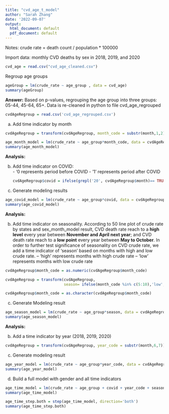 ```yaml
---
title: "cvd_age_t_model"
author: "Sarah Zhang"
date: '2022-09-07'
output:
  html_document: default
  pdf_document: default
---
```


Notes: crude rate = death count / population * 100000

Import data: monthly CVD deaths by sex in 2018, 2019, and 2020 
```r
cvd_age = read.csv("cvd_age_cleaned.csv")
```

Regroup age groups 
```r
ageGroup = lm(crude_rate ~ age_group , data = cvd_age)
summary(ageGroup)
```
**Answer:** Based on p-values, regrouping the age group into three groups: 05-44, 45-64, 65+. Data is re-cleaned in python to file cvd_age_regrouped


```r
cvdAgeRegroup = read.csv('cvd_age_regrouped.csv')
```

a. Add time indicator by month
```r
cvdAgeRegroup = transform(cvdAgeRegroup, month_code = substr(month,1,2))
```

```r
age_month_model = lm(crude_rate ~ age_group*month_code, data = cvdAgeRegroup)
summary(age_month_model)
```

**Analysis: **

b. Add time indicator on COVID:  
        - '0 represents period before COVID
        - '1' represents period after COVID
```r
cvdAgeRegroup$covid = ifelse(grepl('20', cvdAgeRegroup$month)== TRUE, 1, 0)
```

c. Generate modeling results
```r
age_covid_model = lm(crude_rate ~ age_group*covid, data = cvdAgeRegroup)
summary(age_covid_model)
```
**Analysis:**


b. Add time indicator on seasonality.
According to 50 line plot of crude rate by states and sex_month_model result, CVD death rate reach to a **high level** every year between **November and April next year**; and CVD death rate reach to a **low point** every year between **May to October**. In order to further test significance of seasonality on CVD crude rate, we add a time indicator of 'season' based on months with high and low crude rate. 
  -- 'high' represents months with high crude rate 
  -- 'low' represents months with low crude rate 
```r
cvdAgeRegroup$month_code = as.numeric(cvdAgeRegroup$month_code)
```
  
```r
cvdAgeRegroup = transform(cvdAgeRegroup, 
                          season= ifelse(month_code %in% c(5:10),'low', 'high'))
```
  
```r
cvdAgeRegroup$month_code = as.character(cvdAgeRegroup$month_code)
```

c. Generate Modeling result
```r
age_season_model = lm(crude_rate ~ age_group*season, data = cvdAgeRegroup)
summary(age_season_model)
```
**Analysis:**

b. Add a time indicator by year (2018, 2019, 2020)
```r
cvdAgeRegroup = transform(cvdAgeRegroup, year_code = substr(month,6,7))
```

c. Generate modeling result
```r
age_year_model = lm(crude_rate ~ age_group*year_code, data = cvdAgeRegroup)
summary(age_year_model)
```

d. Build a full model with gender and all time indicators 
```r
age_time_model = lm(crude_rate ~ age_group + covid + year_code + season + month_code , data = cvdAgeRegroup)
summary(age_time_model)
```


```r
age_time_step.both = step(age_time_model, direction='both')
summary(age_time_step.both)
```

